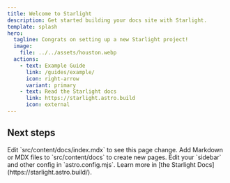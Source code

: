 ```yaml
---
title: Welcome to Starlight
description: Get started building your docs site with Starlight.
template: splash
hero:
  tagline: Congrats on setting up a new Starlight project!
  image:
    file: ../../assets/houston.webp
  actions:
    - text: Example Guide
      link: /guides/example/
      icon: right-arrow
      variant: primary
    - text: Read the Starlight docs
      link: https://starlight.astro.build
      icon: external
---
```



## Next steps

<CardGrid stagger>
  <Card
    title="Update content"
    icon="pencil"
  >
    Edit `src/content/docs/index.mdx` to see this page change.
  </Card>
  <Card
    title="Add new content"
    icon="add-document"
  >
    Add Markdown or MDX files to `src/content/docs` to create new pages.
  </Card>
  <Card
    title="Configure your site"
    icon="setting"
  >
    Edit your `sidebar` and other config in `astro.config.mjs`.
  </Card>
  <Card
    title="Read the docs"
    icon="open-book"
  >
    Learn more in [the Starlight Docs](https://starlight.astro.build/).
  </Card>
</CardGrid>
